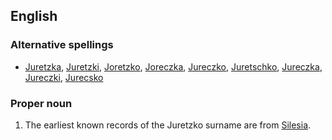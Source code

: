 ==English==

===Alternative spellings===
* [[Juretzka]], [[Juretzki]], [[Joretzko]], [[Joreczka]], [[Jureczko]], [[Juretschko]], [[Jureczka]], [[Jureczki]], [[Jurecsko]]

===Proper noun===
{{en-proper noun}}

# {{surname}} The earliest known records of the Juretzko surname are from [[Silesia]].
